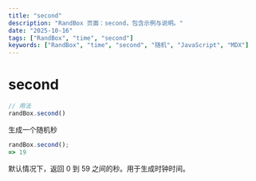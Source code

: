 ```yaml
---
title: "second"
description: "RandBox 页面：second，包含示例与说明。"
date: "2025-10-16"
tags: ["RandBox", "time", "second"]
keywords: ["RandBox", "time", "second", "随机", "JavaScript", "MDX"]
---
```


# second

```js
// 用法
randBox.second()
```

生成一个随机秒

```js
randBox.second();
=> 19
```

默认情况下，返回 0 到 59 之间的秒。用于生成时钟时间。
